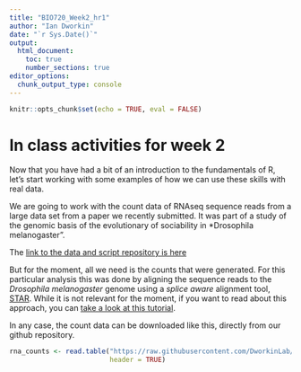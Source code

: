 ```yaml
---
title: "BIO720_Week2_hr1"
author: "Ian Dworkin"
date: "`r Sys.Date()`"
output: 
  html_document: 
    toc: true
    number_sections: true
editor_options: 
  chunk_output_type: console
---
```


```r
knitr::opts_chunk$set(echo = TRUE, eval = FALSE)
```


# In class activities for week 2

Now that you have had a bit of an introduction to the fundamentals of R, let's start working with some examples of how we can use these skills with real data.


We are going to work with the count data of RNAseq sequence reads from a large data set from a paper we recently submitted. It was part of a study of the genomic basis of the evolutionary of sociability in *Drosophila melanogaster". 

The [link to the data and script repository is here](https://github.com/DworkinLab/DrosophilaSociabilityTranscriptomics)


But for the moment, all we need is the counts that were generated. For this particular analysis this was done by aligning the sequence reads to the *Drosophila melanogaster* genome using a *splice aware* alignment tool, [STAR](https://www.ncbi.nlm.nih.gov/pmc/articles/PMC3530905/). While it is not relevant for the moment, if you want to read about this approach, you can [take a look at this tutorial](https://hbctraining.github.io/Intro-to-rnaseq-hpc-O2/lessons/03_alignment.html).



In any case, the count data can be downloaded like this, directly from our github repository.

```r
rna_counts <- read.table("https://raw.githubusercontent.com/DworkinLab/DrosophilaSociabilityTranscriptomics/main/data/star/star_count_matrix.txt",
                         header = TRUE)

```


